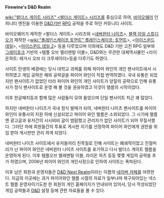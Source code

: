 '''Firewine's D&D Realm'''

[[wiki:"발더스 게이트 시리즈" <발더스 게이트> 시리즈]]를 중심으로 하여, [[바이오웨어]] 인피니티 엔진을 이용한 [[D&D]]기반 [[RPG]] 공략을 주로 하던 커뮤니티 사이트.

바이오웨어가 제작한 <발더스 게이트> 시리즈와 <[[네버윈터 나이츠]]>, [[블랙 아일 스튜디오]]가 제작한 <[[wiki:"플레인스케이프 토먼트" 플레인스케이프: 토먼트]]>, <[[아이스윈드 데일]]>, <[[아이스윈드 데일 2]]> 등을 다루었으며 이외에도 D&D 기반 고전 RPG 일부와 [[그레이호크]] 기반의 <템플 오브 엘리멘탈 이블>, D&D와는 무관한 대체역사물인 <라이온하트: 레거시 오브 더 크루세이더>등을 다루기도 하였다.

사이트 탄생의 배경에는 당시 대학교 과제를 위해 파이어 와인의 개인 팬사이트에서 시작하였고 게임 공략은 해외 공략글을 파이어 와인이 직접 번역하였다. 국내 유통은 되었지만 팬사이트가 없었던 터라 파이어 와인의 개인 사이트가 양질의 공략으로 인해 유통사가 정식 팬사이트로 운영 해 볼 것을 권유하였고 이것이 렐름의 시작이었다.

이후 한글패치등과 함께 많은 사람들이 모여 들었으며 단일 팬사이트 치곤 꽤 많았다.

하지만 네버윈터 나이츠가 국내 정식 발매가 되어, 네버윈터 나이츠 팬사이트를 파이어 와인이 유통사의 지원 하에 신설되었고 파이어 와인 렐름은 소외되었다. 그 시기에 렐름엔 광고글과 유저간의 시시비비 글이 범람했고 관리자가 없던 사이트가 되어 무질서했다. 그러던 차에 회원들간의 투표로 게시판 지기를 선정하여 파이어 와인에게 권한을 위임 받아 게시판만 관리 하게 되었다.

네버윈터 나이츠 사이트에서 유저들끼리 친목질로 인해 사이트는 폐쇄적이었고 진절머리가 난 파이어 와인은 네버윈터 나이츠 사이트를 포기하고 다시 발더스 게이트 렐름을 운영하게 된다. 이후 템플오브 엘레멘탈 이블, 라이온 하츠 등등 몇몇 게임의 공략을 추가 하였으며, 2006년 파이어 와인의 개인사정으로 인하여 사이트는 폭파된다.

이후 남은 회원과 운영자들은 [http://cafe.naver.com/nextrealm D&D Next Realm]이라는 이름의 [[네이버 카페]]를 마련한다. 지금의 이곳에는 과거 파이어와인 렐름 시절의 자료가 일부나마 복구되어있는 넥스트 렐름 운영자이기도한 한 회원의 개인 홈페이지가 안내되어 있어서, 당시 작성되었던 게임 공략들과 [[D&D]] 설정 등에 관한 자료들을 볼 수 있다.
